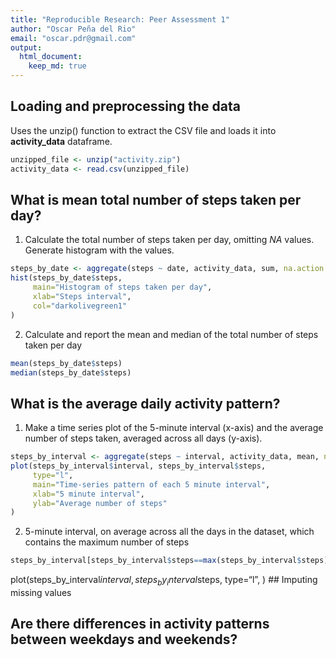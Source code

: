 ```yaml
---
title: "Reproducible Research: Peer Assessment 1"
author: "Oscar Peña del Rio"
email: "oscar.pdr@gmail.com"
output: 
  html_document:
    keep_md: true
---
```



## Loading and preprocessing the data

Uses the unzip() function to extract the CSV file and loads it into **activity_data** dataframe.

```r
unzipped_file <- unzip("activity.zip")
activity_data <- read.csv(unzipped_file)
```

## What is mean total number of steps taken per day?

1. Calculate the total number of steps taken per day, omitting *NA* values. Generate histogram with the values.

```r
steps_by_date <- aggregate(steps ~ date, activity_data, sum, na.action = na.omit)
hist(steps_by_date$steps,
     main="Histogram of steps taken per day",
     xlab="Steps interval",
     col="darkolivegreen1"
)
```

2. Calculate and report the mean and median of the total number of steps taken per day

```r
mean(steps_by_date$steps)
median(steps_by_date$steps)
```

## What is the average daily activity pattern?

1. Make a time series plot of the 5-minute interval (x-axis) and the average number of steps taken, averaged across all days (y-axis).

```r
steps_by_interval <- aggregate(steps ~ interval, activity_data, mean, na.action = na.omit)
plot(steps_by_interval$interval, steps_by_interval$steps, 
     type="l",
     main="Time-series pattern of each 5 minute interval",
     xlab="5 minute interval",
     ylab="Average number of steps"
)
```

2. 5-minute interval, on average across all the days in the dataset, which contains the maximum number of steps

```r
steps_by_interval[steps_by_interval$steps==max(steps_by_interval$steps),]
```


plot(steps_by_interval$interval, steps_by_interval$steps, type="l", )
## Imputing missing values



## Are there differences in activity patterns between weekdays and weekends?
